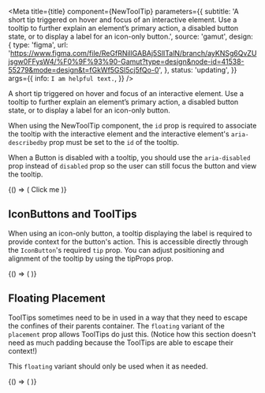 


<Meta
  title={title}
  component={NewToolTip}
  parameters={{
    subtitle:
      'A short tip triggered on hover and focus of an interactive element. Use a tooltip to further explain an element’s primary action, a disabled button state, or to display a label for an icon-only button.',
    source: 'gamut',
    design: {
      type: 'figma',
      url:
        'https://www.figma.com/file/ReGfRNillGABAj5SlITalN/branch/ayKNSg6QvZUjsgw0FFysW4/%F0%9F%93%90-Gamut?type=design&node-id=41538-55279&mode=design&t=fGkWf5GSl5cj5fQo-0',
    },
    status: 'updating',
  }}
  args={{
    info: `I am helpful text.`,
  }}
/>


A short tip triggered on hover and focus of an interactive element. Use a tooltip to further explain an element’s primary action, a disabled button state, or to display a label for an icon-only button.

When using the NewToolTip component, the `id` prop is required to associate the tooltip with the interactive element and the interactive element's `aria-describedby` prop must be set to the `id` of the tooltip.

When a Button is disabled with a tooltip, you should use the `aria-disabled` prop instead of `disabled` prop so the user can still focus the button and view the tooltip.

<Canvas>
  <Story name="NewToolTip">
    {() => (
      <FlexBox center py={64} m={24}>
      <NewToolTip id="fill-id" info="Blah blah blah blah blah">
        <FillButton aria-describedby="fill-id" aria-disabled icon={SparkleIcon}>Click me</FillButton>
        </NewToolTip>
        </FlexBox>
          )}
  </Story>
</Canvas>

<PropsTable story="NewToolTip" />

## IconButtons and ToolTips

When using an icon-only button, a tooltip displaying the label is required to provide context for the button's action. This is accessible directly through the `IconButton`'s required `tip` prop. You can adjust positioning and alignment of the tooltip by using the tipProps prop.


<Canvas>
  <Story name="InfoButton Tooltip ">
    {() => (
    <FlexBox center py={64} m={24}>
        <IconButton tip="Beautify" icon={SparkleIcon} tipProps={{alignment: "bottom-center"  }}/>
        </FlexBox>
          )}
  </Story>
  </Canvas>

## Floating Placement

ToolTips sometimes need to be in used in a way that they need to escape the confines of their parents container. The `floating` variant of the `placement` prop allows ToolTips do just this. (Notice how this section doesn't need as much padding because the ToolTips are able to escape their context!)

This `floating` variant should only be used when it as needed.

<Canvas>
  <Story name="Floating Placement ToolTip">
    {() => (
        <IconButton tip="I am floating, spooky" icon={ SmileyStarEyesIcon } tipProps={{alignment: "bottom-center", placement: 'floating'  }}/>
          )}
  </Story>
  </Canvas>
